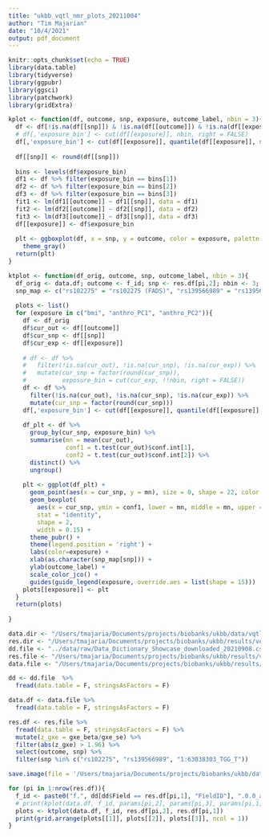 ```yaml
---
title: "ukbb_vqtl_nmr_plots_20211004"
author: "Tim Majarian"
date: "10/4/2021"
output: pdf_document
---
```


```r
knitr::opts_chunk$set(echo = TRUE)
library(data.table)
library(tidyverse)
library(ggpubr)
library(ggsci)
library(patchwork)
library(gridExtra)
```

```r
kplot <- function(df, outcome, snp, exposure, outcome_label, nbin = 3){
  df <- df[!is.na(df[[snp]]) & !is.na(df[[outcome]]) & !is.na(df[[exposure]]),]
  # df[,'exposure_bin'] <- cut(df[[exposure]], nbin, right = FALSE)
  df[,'exposure_bin'] <- cut(df[[exposure]], quantile(df[[exposure]], seq(0, 1, length.out=4)), right = FALSE)
  
  df[[snp]] <- round(df[[snp]])
  
  bins <- levels(df$exposure_bin)
  df1 <- df %>% filter(exposure_bin == bins[1])
  df2 <- df %>% filter(exposure_bin == bins[2])
  df3 <- df %>% filter(exposure_bin == bins[3])
  fit1 <- lm(df1[[outcome]] ~ df1[[snp]], data = df1)
  fit2 <- lm(df2[[outcome]] ~ df2[[snp]], data = df2)
  fit3 <- lm(df3[[outcome]] ~ df3[[snp]], data = df3)
  df[[exposure]] <- df$exposure_bin
  
  plt <- ggboxplot(df, x = snp, y = outcome, color = exposure, palette = viridisLite::viridis(3)[1:3], xlab = snp, ylab = outcome_label) +
    theme_gray()
  return(plt)
}

ktplot <- function(df_orig, outcome, snp, outcome_label, nbin = 3){
  df_orig <- data.df; outcome <- f_id; snp <- res.df[pi,2]; nbin <- 3; outcome_label <- res.df[pi,1];
  snp_map <- c("rs102275" = "rs102275 (FADS)", "rs139566989" = "rs139566989 (LIPC)", "1:63038303_TGG_T" = "1:63038303_TGG_T (ANGPTL3)")
  
  plots <- list()
  for (exposure in c("bmi", "anthro_PC1", "anthro_PC2")){
    df <- df_orig
    df$cur_out <- df[[outcome]]
    df$cur_snp <- df[[snp]]
    df$cur_exp <- df[[exposure]]
    
    # df <- df %>%
    #   filter(!is.na(cur_out), !is.na(cur_snp), !is.na(cur_exp)) %>%
    #   mutate(cur_snp = factor(round(cur_snp)),
    #          exposure_bin = cut(cur_exp, !!nbin, right = FALSE))
    df <- df %>%
      filter(!is.na(cur_out), !is.na(cur_snp), !is.na(cur_exp)) %>%
      mutate(cur_snp = factor(round(cur_snp)))
    df[,'exposure_bin'] <- cut(df[[exposure]], quantile(df[[exposure]], seq(0, 1, length.out=4)), right = F, include.lowest = T)
    
    df_plt <- df %>%
      group_by(cur_snp, exposure_bin) %>%
      summarise(mn = mean(cur_out),
                conf1 = t.test(cur_out)$conf.int[1],
                conf2 = t.test(cur_out)$conf.int[2]) %>%
      distinct() %>%
      ungroup()
    
    plt <- ggplot(df_plt) +
      geom_point(aes(x = cur_snp, y = mn), size = 0, shape = 22, color = 'white') +
      geom_boxplot(
        aes(x = cur_snp, ymin = conf1, lower = mn, middle = mn, upper = mn, ymax = conf2, colour = exposure_bin),
        stat = "identity",
        shape = 2,
        width = 0.15) +
      theme_pubr() +
      theme(legend.position = 'right') +
      labs(color=exposure) +
      xlab(as.character(snp_map[snp])) +
      ylab(outcome_label) +
      scale_color_jco() +
      guides(guide_legend(exposure, override.aes = list(shape = 15)))
    plots[[exposure]] <- plt
  }
  return(plots)
  
}
```

```r
data.dir <- "/Users/tmajaria/Documents/projects/biobanks/ukbb/data/vqtl/"
res.dir <- "/Users/tmajaria/Documents/projects/biobanks/ukbb/results/vqtl/"
dd.file <- "../data/raw/Data_Dictionary_Showcase_downloaded_20210908.csv"
res.file <- "/Users/tmajaria/Documents/projects/biobanks/ukbb/results/vqtl/ukbb_vqtl_tg_gxe_lmresults_bmipc_20210908.csv"
data.file <- "/Users/tmajaria/Documents/projects/biobanks/ukbb/results/vqtl/ukbb_vqtl_tg_gxe_inputdata_20210908.csv"

dd <- dd.file  %>%
  fread(data.table = F, stringsAsFactors = F)

data.df <- data.file %>%
  fread(data.table = F, stringsAsFactors = F)

res.df <- res.file %>%
  fread(data.table = F, stringsAsFactors = F) %>%
  mutate(z_gxe = gxe_beta/gxe_se) %>%
  filter(abs(z_gxe) > 1.96) %>%
  select(outcome, snp) %>%
  filter(snp %in% c("rs102275", "rs139566989", "1:63038303_TGG_T"))

save.image(file = '/Users/tmajaria/Documents/projects/biobanks/ukbb/data/vqtl/ukbb_vqtl_nmr_plots_20211004.Rdata')

```

```r

for (pi in 1:nrow(res.df)){
  f_id <- paste0("f.", dd[dd$Field == res.df[pi,1], "FieldID"], ".0.0_adj")
  # print(kplot(data.df, f_id, params[pi,2], params[pi,3], params[pi,1]))
  plots <- ktplot(data.df, f_id, res.df[pi,2], res.df[pi,1])
  print(grid.arrange(plots[[1]], plots[[2]], plots[[3]], ncol = 1))
}



```